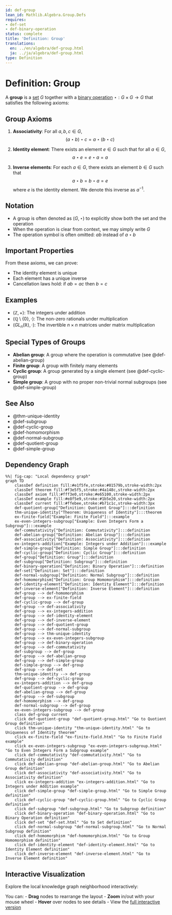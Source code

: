 ```yaml
---
id: def-group
lean_id: Mathlib.Algebra.Group.Defs
requires:
- def-set
- def-binary-operation
status: complete
title: 'Definition: Group'
translations:
  en: ../en/algebra/def-group.html
  ja: ../ja/algebra/def-group.html
type: Definition
---
```


# Definition: Group {#def-group}

A **group** is a [set](../logic-set-theory/def-set.qmd) $G$ together with a [binary operation](def-binary-operation.qmd) $\star: G \times G \to G$ that satisfies the following axioms:

## Group Axioms

1. **Associativity**: For all $a, b, c \in G$,
   $$(a \star b) \star c = a \star (b \star c)$$

2. **Identity element**: There exists an element $e \in G$ such that for all $a \in G$,
   $$a \star e = e \star a = a$$

3. **Inverse elements**: For each $a \in G$, there exists an element $b \in G$ such that
   $$a \star b = b \star a = e$$
   where $e$ is the identity element. We denote this inverse as $a^{-1}$.

## Notation

- A group is often denoted as $(G, \star)$ to explicitly show both the set and the operation
- When the operation is clear from context, we may simply write $G$
- The operation symbol is often omitted: $ab$ instead of $a \star b$

## Important Properties

From these axioms, we can prove:

- The identity element is unique
- Each element has a unique inverse
- Cancellation laws hold: if $ab = ac$ then $b = c$

## Examples

- $(\mathbb{Z}, +)$: The integers under addition
- $(\mathbb{Q} \setminus \{0\}, \cdot)$: The non-zero rationals under multiplication
- $(GL_n(\mathbb{R}), \cdot)$: The invertible $n \times n$ matrices under matrix multiplication

## Special Types of Groups

- **Abelian group**: A group where the operation is commutative (see @def-abelian-group)
- **Finite group**: A group with finitely many elements
- **Cyclic group**: A group generated by a single element (see @def-cyclic-group)
- **Simple group**: A group with no proper non-trivial normal subgroups (see @def-simple-group)

## See Also

- @thm-unique-identity
- @def-subgroup
- @def-cyclic-group
- @def-homomorphism
- @def-normal-subgroup
- @def-quotient-group
- @def-simple-group

## Dependency Graph

```mermaid
%%| fig-cap: "Local dependency graph"
graph TD
    classDef definition fill:#e1f5fe,stroke:#01579b,stroke-width:2px
    classDef theorem fill:#f3e5f5,stroke:#4a148c,stroke-width:2px
    classDef axiom fill:#fff3e0,stroke:#e65100,stroke-width:2px
    classDef example fill:#e8f5e9,stroke:#1b5e20,stroke-width:2px
    classDef current fill:#ffebee,stroke:#b71c1c,stroke-width:3px
    def-quotient-group["Definition: Quotient Group"]:::definition
    thm-unique-identity["Theorem: Uniqueness of Identity"]:::theorem
    ex-finite-field["Example: Finite Field"]:::example
    ex-even-integers-subgroup["Example: Even Integers Form a Subgroup"]:::example
    def-commutativity["Definition: Commutativity"]:::definition
    def-abelian-group["Definition: Abelian Group"]:::definition
    def-associativity["Definition: Associativity"]:::definition
    ex-integers-addition["Example: Integers under Addition"]:::example
    def-simple-group["Definition: Simple Group"]:::definition
    def-cyclic-group["Definition: Cyclic Group"]:::definition
    def-group["Definition: Group"]:::definition
    def-subgroup["Definition: Subgroup"]:::definition
    def-binary-operation["Definition: Binary Operation"]:::definition
    def-set["Definition: Set"]:::definition
    def-normal-subgroup["Definition: Normal Subgroup"]:::definition
    def-homomorphism["Definition: Group Homomorphism"]:::definition
    def-identity-element["Definition: Identity Element"]:::definition
    def-inverse-element["Definition: Inverse Element"]:::definition
    def-group --> def-homomorphism
    def-group --> ex-finite-field
    def-cyclic-group --> def-group
    def-group --> def-associativity
    def-group --> ex-integers-addition
    def-group --> def-identity-element
    def-group --> def-inverse-element
    def-group --> def-quotient-group
    def-group --> def-normal-subgroup
    def-group --> thm-unique-identity
    def-group --> ex-even-integers-subgroup
    def-group --> def-binary-operation
    def-group --> def-commutativity
    def-subgroup --> def-group
    def-group --> def-abelian-group
    def-group --> def-simple-group
    def-simple-group --> def-group
    def-group --> def-set
    thm-unique-identity --> def-group
    def-group --> def-cyclic-group
    ex-integers-addition --> def-group
    def-quotient-group --> def-group
    def-abelian-group --> def-group
    def-group --> def-subgroup
    def-homomorphism --> def-group
    def-normal-subgroup --> def-group
    ex-even-integers-subgroup --> def-group
    class def-group current
    click def-quotient-group "def-quotient-group.html" "Go to Quotient Group definition"
    click thm-unique-identity "thm-unique-identity.html" "Go to Uniqueness of Identity theorem"
    click ex-finite-field "ex-finite-field.html" "Go to Finite Field example"
    click ex-even-integers-subgroup "ex-even-integers-subgroup.html" "Go to Even Integers Form a Subgroup example"
    click def-commutativity "def-commutativity.html" "Go to Commutativity definition"
    click def-abelian-group "def-abelian-group.html" "Go to Abelian Group definition"
    click def-associativity "def-associativity.html" "Go to Associativity definition"
    click ex-integers-addition "ex-integers-addition.html" "Go to Integers under Addition example"
    click def-simple-group "def-simple-group.html" "Go to Simple Group definition"
    click def-cyclic-group "def-cyclic-group.html" "Go to Cyclic Group definition"
    click def-subgroup "def-subgroup.html" "Go to Subgroup definition"
    click def-binary-operation "def-binary-operation.html" "Go to Binary Operation definition"
    click def-set "def-set.html" "Go to Set definition"
    click def-normal-subgroup "def-normal-subgroup.html" "Go to Normal Subgroup definition"
    click def-homomorphism "def-homomorphism.html" "Go to Group Homomorphism definition"
    click def-identity-element "def-identity-element.html" "Go to Identity Element definition"
    click def-inverse-element "def-inverse-element.html" "Go to Inverse Element definition"
```

## Interactive Visualization

Explore the local knowledge graph neighborhood interactively:

::: {.graph-viz data-id="def-group" data-width="700" data-height="500"}
:::

You can:
- **Drag** nodes to rearrange the layout
- **Zoom** in/out with your mouse wheel
- **Hover** over nodes to see details
- View the [full interactive version](../../output/interactive/def-group.html){target="_blank"}

